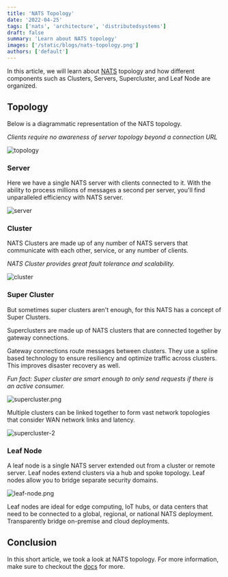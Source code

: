 ```yaml
---
title: 'NATS Topology'
date: '2022-04-25'
tags: ['nats', 'architecture', 'distributedsystems']
draft: false
summary: 'Learn about NATS topology'
images: ['/static/blogs/nats-topology.png']
authors: ['default']
---
```


In this article, we will learn about [NATS](https://nats.io) topology and how different components such as Clusters, Servers, Supercluster, and Leaf Node are organized.

## Topology

Below is a diagrammatic representation of the NATS topology.

_Clients require no awareness of server topology beyond a connection URL_

![topology](https://dev-to-uploads.s3.amazonaws.com/uploads/articles/n80cnnqrlfp4hbm3nokb.png)

### Server

Here we have a single NATS server with clients connected to it. With the ability to process millions of messages a second per server, you'll find unparalleled efficiency with NATS server.

![server](https://dev-to-uploads.s3.amazonaws.com/uploads/articles/ue15bnhefg2jw8yplnbt.png)

### Cluster

NATS Clusters are made up of any number of NATS servers that communicate with each other, service, or any number of clients.

_NATS Cluster provides great fault tolerance and scalability._

![cluster](https://dev-to-uploads.s3.amazonaws.com/uploads/articles/v92thyj7mcfszh1hkabw.png)

### Super Cluster

But sometimes super clusters aren't enough, for this NATS has a concept of Super Clusters.

Superclusters are made up of NATS clusters that are connected together by gateway connections.

Gateway connections route messages between clusters. They use a spline based technology to ensure resiliency and optimize traffic across clusters. This improves disaster recovery as well.

_Fun fact: Super cluster are smart enough to only send requests if there is an active consumer._

![supercluster.png](https://dev-to-uploads.s3.amazonaws.com/uploads/articles/wl9eboiwtudkn3pvdpxt.png)

Multiple clusters can be linked together to form vast network topologies that consider WAN network links and latency.

![supercluster-2](https://dev-to-uploads.s3.amazonaws.com/uploads/articles/b9htq9xss5idlr5fkpzp.png)

### Leaf Node

A leaf node is a single NATS server extended out from a cluster or remote server. Leaf nodes extend clusters via a hub and spoke topology. Leaf nodes allow you to bridge separate security domains.

![leaf-node.png](https://dev-to-uploads.s3.amazonaws.com/uploads/articles/u9asnga64vn5t6teob41.png)

Leaf nodes are ideal for edge computing, IoT hubs, or data centers that need to be connected to a global, regional, or national NATS deployment. Transparently bridge on-premise and cloud deployments.

## Conclusion

In this short article, we took a look at NATS topology. For more information, make sure to checkout the [docs](https://docs.nats.io/) for more.
